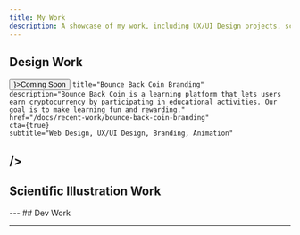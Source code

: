 ```yaml
---
title: My Work
description: A showcase of my work, including UX/UI Design projects, scientific illustrations, and development work.
---
```

## Design Work
<CardGrid>
    <Card
    variant = "image"
    image = "/images/claimos/thumb.png"
    title="Claimos UI Redesign"
    description="Redesigned the marketing dashboard, analytics dashboard, and file upload pages to improve clarity, navigation, and overall user experience."
    subtitle="UX/UI Design"
  >
  <Button icon = {<LineMdHazardLightsOffLoop className = "size-6 text-red-400"/>}>Coming Soon</Button>
  </Card>
    <Card
    variant = "image"
    image = "/images/bb-learning/thumb.png"
    title="Bounce Back Learning App"
    description="Bounce Back Coin Learning platform, an LMS where users earn crypto via education, manage their crypto portfolios via a wallet dashboard, and access discussion boards/messaging."
    href="/docs/recent-work/bounce-back-learning"
    subtitle="Web Design, UX/UI Design"
    cta={true}
  />
  <Card
    variant = "image"
    image = "/images/lynk/thumb.jpg"
    title="Lynk"
    href="/docs/recent-work/lynk"
    description="Lynk is a platform designed to combat social isolation by connecting individuals with local activities and communities."
    cta={true}
    subtitle="Product Design, UX/UI Design"
  />
  <Card
    variant = "image"
    image = "/images/bb-digital-branding/thumb.png"
    title="Bounce Back Digital Branding"
    description="Showcasing, branding guidelines, and marketing assets for Bounce Back Digital a Digital Agency/Fintech Startup."
    href="/docs/recent-work/bounce-back-digital-branding"
    cta={true}
    subtitle="Branding"
  />
  <Card
    variant = "image"
    image = "/images/bb-coin-branding/header.png"

    title="Bounce Back Coin Branding"
    description="Bounce Back Coin is a learning platform that lets users earn cryptocurrency by participating in educational activities. Our goal is to make learning fun and rewarding."
    href="/docs/recent-work/bounce-back-coin-branding"
    cta={true}
    subtitle="Web Design, UX/UI Design, Branding, Animation"
  />
  <Card
    variant = "image"
    image = "/images/mind-games/hero.jpg"
    title="Mind Games"
    href="/docs/recent-work/mind-games"
    description ="We aimed to create a game library subscription service focused on mental health to deal with the increased levels of mental health disorders during the COVID-19 pandemic."
    cta = {true}
  subtitle="UX/UI Design, Branding, Product Design"
  />
  <Card
    variant = "image"
    image = "/images/young-funds/thumb.png"
    title="Young Funds Website Redesign"
    href="https://www.behance.net/gallery/90910587/Young-Funds-website-redesign"
    description ="Young Funds Program is a initiative that aims to educate students about investing from an early age. The website redesign was part of a school project."
    cta = {true}
    external = {true}
    ctaContent="View on Behance"
  subtitle="UX/UI Design, Web Design"
  />
  <Card
    variant = "image"
    image = "/images/ican/thumb.png"
    title="iCan App UX/UI Design"
    href="https://www.behance.net/gallery/90909937/iCan-UXUI-Design-Project"
    description ="iCan is a UX/UI Design project that aims at helping people coming to Canada by providing them with many services in a single application."
    cta = {true}
    external = {true}
    ctaContent="View on Behance"
    subtitle="UX/UI Design, Product Design"
  />
</CardGrid>
---
## Scientific Illustration Work
<CardGrid>
  <Card
    variant = "image"
    image = "/images/more-design-work/rydberg-atom-thumb.png"
    subtitle = "Opens on Behance"
    title="Rydberg Atom Quantum Simulator"
    href="https://www.behance.net/gallery/202608739/Rydberg-Atom-Quantum-Simulator-Diagrams"
    cta={true}
    external = {true}
  />
  <Card
    variant = "image"
    image = "/images/more-design-work/tear-film-layer-cover.png"
    subtitle = "Opens on The Cell Press Website"
    title=" Journal Cover - Biophysical properties of tear film lipid layer II. Polymorphism of FAHFA"
    href="https://www.cell.com/biophysj/issue?pii=S0006-3495(21)X0003-3#fullCover"
    cta={true}
    external = {true}
  />
  <Card
    variant = "image"
    image = "/images/more-design-work/acs-nano-cover-sub.png"
    subtitle = "Opens on Behnance"
    title="Journal Cover Submission - Airborne Transmission of COVID-19"
    href="https://www.behance.net/gallery/111582107/ACS-Nano-Cover-submission"
    cta={true}
    external = {true}
  />
  <Card
    variant = "image"
    image = "/images/more-design-work/preview-color-blindness-animation.gif"
    subtitle = "Opens on Youtube"
    title="Color Blindness Animation"
    href="https://www.youtube.com/watch?v=iBTqyTwAWig&t=2s"
    cta={true}
    ctaContent="View on Youtube"
    external = {true}
  />
  <Card
    variant = "image"
    image = "/images/more-design-work/atomic-force-microscopy.png"
    subtitle = "Opens on Biohysical"
    title="Atomic Force Microscopy Setup"
    href="https://www.behance.net/gallery/113015787/Scientific-Illustration-University-of-Hawaii-intern"
    cta={true}
    external = {true}
  />
  <Card
    variant = "image"
    image = "/images/more-design-work/atomic-force-microscopy-cover.png"
    subtitle = "Opens on Cell Press Website"
    title="Journal Cover - Atomic Force Microscopy Imaging of Adsorbed Pulmonary Surfactant Films"
    href="https://www.cell.com/biophysj/issue?pii=S0006-3495(19)X0017-X#fullCover"
    cta={true}
    external = {true}
  />
</CardGrid>
---
## Dev Work
<CardGrid>
    <Card
    icon = "figma"
    title="Re-Layer Figma Plugin"
    subtitle = "Opens in Figma"
    description="A Figma plugin that automates layer renaming with tokens and conditional rules."
    href="https://www.figma.com/community/plugin/1499494471654319987/re-layer"
    cta={true}
    external = {true}
  />
  <Card
    icon = "github"
    title="GlassDoor Salary Data Analysis"
    subtitle = "Opens on Github"
    description="I analyzed the Glassdoor tech jobs dataset from Kaggle to identify the highest-paying skill for data scientists among Python, R, Spark, AWS, and Excel."
    href="https://github.com/saksham1236/Data-Salary-Analysis"
    cta={true}
    external = {true}
  />
  <Card
    icon = "github"
    title="BinThere"
    subtitle = "Opens on Github"
    description=" Web-based app designed to make waste disposal accessible and pleasant. Designed for those who want to do their part for the environment but don’t have the time, ability, or motivation to do so."
    href="https://github.com/saksham1236/industry-project-st-fork"
    cta={true}
    external = {true}
  />
  <Card
    icon = "github"
    title="Layoff Warning System"
    subtitle = "Opens on Github"
    description="This web app scrapes publicly accessible WARN notices from government websites, logging them in a database for access via a React-based frontend."
    href="https://github.com/saksham1236/saksham-tandon-capstone-lws-front-end"
    cta={true}
    external = {true}
  />
  <Card
    icon = "github"
    title= "Instock"
    subtitle = "Opens on Github"
    description="Collaboratively contributed to the development of Instock, a BrainStation student project, where responsibilities included building the React front end, Node.js and Express.js backend, and integrating a MySQL database using Knex.js."
    href="https://github.com/saksham1236/brnstn_instock-mp2-frontend"
    cta={true}
    external = {true}
  />
</CardGrid>

---
